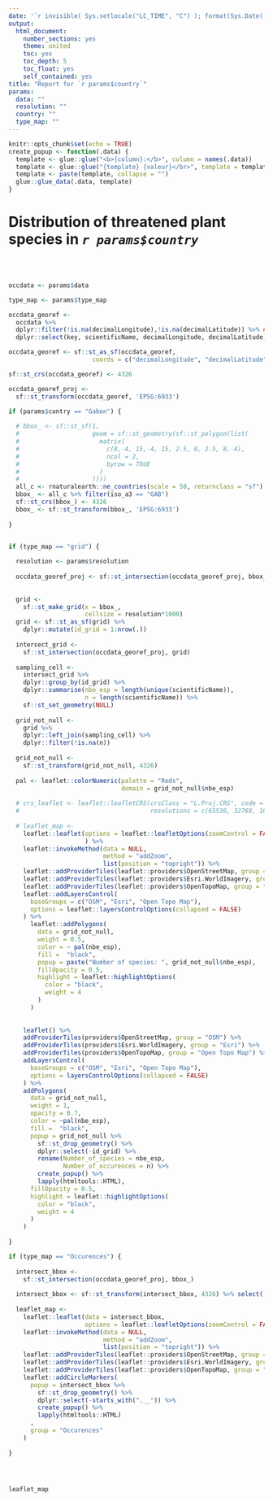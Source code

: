 ```yaml
---
date: '`r invisible( Sys.setlocale("LC_TIME", "C") ); format(Sys.Date(), "%B %d, %Y")`'
output:
  html_document:
    number_sections: yes
    theme: united
    toc: yes
    toc_depth: 5
    toc_float: yes
    self_contained: yes
title: "Report for `r params$country`"
params:
  data: ""
  resolution: ""
  country: ""
  type_map: ""
---
```



```r
knitr::opts_chunk$set(echo = TRUE)
create_popup <- function(.data) {
  template <- glue::glue("<b>{column}:</b>", column = names(.data))
  template <- glue::glue("{template} {valeur}</br>", template = template, valeur = sprintf("{%s}", names(.data)))
  template <- paste(template, collapse = "")
  glue::glue_data(.data, template)
}
```


# Distribution of threatened plant species in _`r params$country`_ 

</br>
</br>


```r

occdata <- params$data

type_map <- params$type_map

occdata_georef <- 
  occdata %>% 
  dplyr::filter(!is.na(decimalLongitude),!is.na(decimalLatitude)) %>% ## noms des variables à mettre à jour
  dplyr::select(key, scientificName, decimalLongitude, decimalLatitude) ## noms des variables à mettre à jour

occdata_georef <- sf::st_as_sf(occdata_georef, 
                       coords = c("decimalLongitude", "decimalLatitude")) ## noms des variables à mettre à jour

sf::st_crs(occdata_georef) <- 4326

occdata_georef_proj <- 
  sf::st_transform(occdata_georef, 'EPSG:6933')

```



```r

if (params$contry == "Gabon") {
  
  # bbox_ <- sf::st_sf(1,
  #                    geom = sf::st_geometry(sf::st_polygon(list(
  #                      matrix(
  #                        c(8,-4, 15,-4, 15, 2.5, 8, 2.5, 8,-4),
  #                        ncol = 2,
  #                        byrow = TRUE
  #                      )
  #                    ))))
  all_c <- rnaturalearth::ne_countries(scale = 50, returnclass = "sf")
  bbox_ <- all_c %>% filter(iso_a3 == "GAB")
  sf::st_crs(bbox_) <- 4326
  bbox_ <- sf::st_transform(bbox_, 'EPSG:6933')
  
}


if (type_map == "grid") {
  
  resolution <- params$resolution
  
  occdata_georef_proj <- sf::st_intersection(occdata_georef_proj, bbox_)
  
  
  grid <-
    sf::st_make_grid(x = bbox_,
                     cellsize = resolution*1000)
  grid <- sf::st_as_sf(grid) %>%
    dplyr::mutate(id_grid = 1:nrow(.))
  
  intersect_grid <-
    sf::st_intersection(occdata_georef_proj, grid)
  
  sampling_cell <-
    intersect_grid %>%
    dplyr::group_by(id_grid) %>%
    dplyr::summarise(nbe_esp = length(unique(scientificName)),
                     n = length(scientificName)) %>%
    sf::st_set_geometry(NULL)
  
  grid_not_null <-
    grid %>%
    dplyr::left_join(sampling_cell) %>%
    dplyr::filter(!is.na(n))
  
  grid_not_null <-
    sf::st_transform(grid_not_null, 4326)
  
  pal <- leaflet::colorNumeric(palette = "Reds",
                               domain = grid_not_null$nbe_esp)
  
  # crs_leaflet <- leaflet::leafletCRS(crsClass = "L.Proj.CRS", code = "ESRI:53009",
  #                                    resolutions = c(65536, 32768, 16384, 8192, 4096, 2048))
  
  # leaflet_map <-
    leaflet::leaflet(options = leaflet::leafletOptions(zoomControl = FALSE)
                     ) %>%
    leaflet::invokeMethod(data = NULL,
                          method = "addZoom",
                          list(position = "topright")) %>%
    leaflet::addProviderTiles(leaflet::providers$OpenStreetMap, group = "OSM") %>%
    leaflet::addProviderTiles(leaflet::providers$Esri.WorldImagery, group = "Esri") %>%
    leaflet::addProviderTiles(leaflet::providers$OpenTopoMap, group = "Open Topo Map") %>%
    leaflet::addLayersControl(
      baseGroups = c("OSM", "Esri", "Open Topo Map"),
      options = leaflet::layersControlOptions(collapsed = FALSE)
    ) %>%
      leaflet::addPolygons(
        data = grid_not_null,
        weight = 0.5,
        color = ~ pal(nbe_esp),
        fill =  "black",
        popup = paste("Number of species: ", grid_not_null$nbe_esp),
        fillOpacity = 0.5,
        highlight = leaflet::highlightOptions(
          color = "black",
          weight = 4
        )
      )
    
    
    leaflet() %>%
    addProviderTiles(providers$OpenStreetMap, group = "OSM") %>%
    addProviderTiles(providers$Esri.WorldImagery, group = "Esri") %>%
    addProviderTiles(providers$OpenTopoMap, group = "Open Topo Map") %>%
    addLayersControl(
      baseGroups = c("OSM", "Esri", "Open Topo Map"),
      options = layersControlOptions(collapsed = FALSE)
    ) %>%
    addPolygons(
      data = grid_not_null,
      weight = 1,
      opacity = 0.7,
      color = ~pal(nbe_esp),
      fill =  "black",
      popup = grid_not_null %>%
        sf::st_drop_geometry() %>%
        dplyr::select(-id_grid) %>% 
        rename(Number_of_species = nbe_esp,
               Number_of_occurences = n) %>%
        create_popup() %>%
        lapply(htmltools::HTML),
      fillOpacity = 0.5,
      highlight = leaflet::highlightOptions(
        color = "black",
        weight = 4
      )
    )
  
}

if (type_map == "Occurences") {
  
  intersect_bbox <-
    sf::st_intersection(occdata_georef_proj, bbox_)
  
  intersect_bbox <- sf::st_transform(intersect_bbox, 4326) %>% select(-X1)
  
  leaflet_map <-
    leaflet::leaflet(data = intersect_bbox,
                     options = leaflet::leafletOptions(zoomControl = FALSE)) %>%
    leaflet::invokeMethod(data = NULL,
                          method = "addZoom",
                          list(position = "topright")) %>%
    leaflet::addProviderTiles(leaflet::providers$OpenStreetMap, group = "OSM") %>%
    leaflet::addProviderTiles(leaflet::providers$Esri.WorldImagery, group = "Esri") %>%
    leaflet::addProviderTiles(leaflet::providers$OpenTopoMap, group = "Open Topo Map") %>%
    leaflet::addCircleMarkers(
      popup = intersect_bbox %>%
        sf::st_drop_geometry() %>%
        dplyr::select(-starts_with(".__")) %>%
        create_popup() %>%
        lapply(htmltools::HTML)
      ,
      group = "Occurences"
    )
  
}





```



```r

leaflet_map


```




